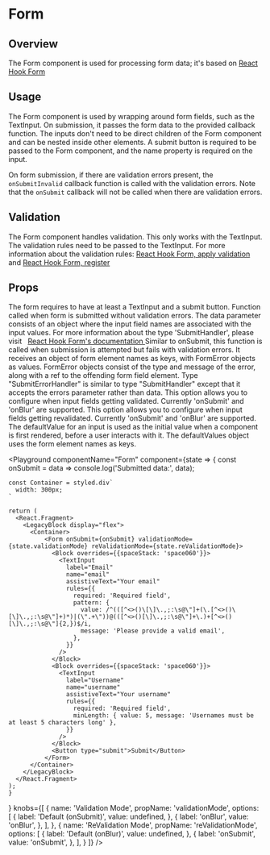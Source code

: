 


# Form

## Overview

The Form component is used for processing form data; it's based on [React Hook Form](https://react-hook-form.com/)

## Usage

The Form component is used by wrapping around form fields, such as the TextInput. On submission, it passes the form data to the provided callback function. 
The inputs don't need to be direct children of the Form component and can be nested inside other elements.
A submit button is required to be passed to the Form component, and the name property is required on the input. 

<CodeFromFile path="examples/form/form.tsx" />

On form submission, if there are validation errors present, the `onSubmitInvalid` callback function is called with the validation errors. Note that the `onSubmit` callback will not be called when there are validation errors.

<CodeFromFile path="examples/form/invalid-form.tsx" />

## Validation

The Form component handles validation. This only works with the TextInput. The validation rules need to be passed to the TextInput. For more information about the validation rules:
[React Hook Form, apply validation](https://react-hook-form.com/get-started/#Applyvalidation) and [React Hook Form, register](https://react-hook-form.com/api/#register)

<CodeFromFile path="examples/form/validated-form.tsx" />

## Props

<LegacyBlock marginTop="sizing040">
  <Prop name="children" type="Exclude<React.ReactNode, 'undefined'>" required>
    The form requires to have at least a TextInput and a submit button.  
  </Prop>
  <Prop name="onSubmit" type="SubmitHandler" required>
    Function called when form is submitted without validation errors.
    The data parameter consists of an object where the input field names are associated with the input values.
    For more information about the type 'SubmitHandler', please visit &nbsp;
     <a href="https://react-hook-form.com/ts#SubmitHandler">
       React Hook Form's documentation
    </a>
  </Prop>
   <Prop name="onSubmitInvalid" type="SubmitErrorHandler">
    Similar to onSubmit, this function is called when submission is attempted but fails with validation errors.
    It receives an object of form element names as keys, with FormError objects as values. 
    FormError objects consist of the type and message of the error, along with a ref to the offending form field element.
    Type "SubmitErrorHandler" is similar to type "SubmitHandler" except that it accepts the errors parameter rather than data. 
  </Prop>
  <Prop name="validationMode" type="onSubmit | onValidation" default="onSubmit">
    This option allows you to configure when input fields getting validated. Currently 'onSubmit' and 'onBlur' are supported.  
  </Prop>
   <Prop name="reValidationMode" type="onSubmit | onValidation" default="onBlur">
    This option allows you to configure when input fields getting revalidated. Currently 'onSubmit' and 'onBlur' are supported.  
  </Prop>
  <Prop name="defaultValues" type="Record<string, string>">
   The defaultValue for an input is used as the initial value when a component is first rendered, before a user interacts with it. 
   The defaultValues object uses the form element names as keys.
  </Prop>
</LegacyBlock>

<Playground
  componentName="Form"
  component={state => {
    const onSubmit = data => console.log('Submitted data:', data);
    
    const Container = styled.div`
      width: 300px;
    `
    
    return (
      <React.Fragment>
        <LegacyBlock display="flex">
          <Container>
              <Form onSubmit={onSubmit} validationMode={state.validationMode} reValidationMode={state.reValidationMode}>
                <Block overrides={{spaceStack: 'space060'}}>
                  <TextInput
                    label="Email"
                    name="email"
                    assistiveText="Your email"
                    rules={{
                      required: 'Required field',
                      pattern: {
                        value: /^(([^<>()\[\]\.,;:\s@\"]+(\.[^<>()\[\]\.,;:\s@\"]+)*)|(\".+\"))@(([^<>()[\]\.,;:\s@\"]+\.)+[^<>()[\]\.,;:\s@\"]{2,})$/i,
                        message: 'Please provide a valid email',
                      },
                    }}
                  />
                </Block>
                <Block overrides={{spaceStack: 'space060'}}>
                  <TextInput
                    label="Username"
                    name="username"
                    assistiveText="Your username"
                    rules={{
                      required: 'Required field',
                      minLength: { value: 5, message: 'Usernames must be at least 5 characters long' },
                    }}
                  />
                </Block>
                <Button type="submit">Submit</Button>
              </Form>
          </Container>
        </LegacyBlock>
      </React.Fragment>
    );
    }
  }
  knobs={[
    {
      name: 'Validation Mode',
      propName: 'validationMode',
      options: [
        {
          label: 'Default (onSubmit)',
          value: undefined,
        },
        {
          label: 'onBlur',
          value: 'onBlur',
        },
      ],
    },
    {
      name: 'ReValidation Mode',
      propName: 'reValidationMode',
      options: [
        {
          label: 'Default (onBlur)',
          value: undefined,
        },
        {
          label: 'onSubmit',
          value: 'onSubmit',
        },
      ],
    }
  ]}
/>